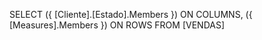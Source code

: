 SELECT 
	({
		 [Cliente].[Estado].Members
	}) ON COLUMNS,
	({
		 [Measures].Members
	}) ON ROWS
FROM [VENDAS]
